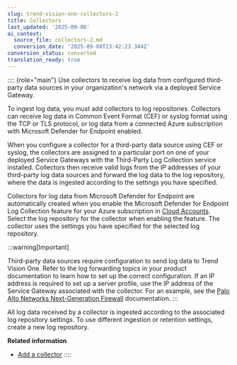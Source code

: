 ```yaml
---
slug: trend-vision-one-collectors-2
title: Collectors
last_updated: '2025-09-08'
ai_context:
  source_file: collectors-2.md
  conversion_date: '2025-09-08T23:42:23.344Z'
conversion_status: converted
translation_ready: true
---
```


:::: {role="main"}
Use collectors to receive log data from configured third-party data sources in your organization's network via a deployed Service Gateway.

To ingest log data, you must add collectors to log repositories. Collectors can receive log data in Common Event Format (CEF) or syslog format using the TCP or TLS protocol, or log data from a connected Azure subscription with Microsoft Defender for Endpoint enabled.

When you configure a collector for a third-party data source using CEF or syslog, the collectors are assigned to a particular port on one of your deployed Service Gateways with the Third-Party Log Collection service installed. Collectors then receive valid logs from the IP addresses of your third-party log data sources and forward the log data to the log repository, where the data is ingested according to the settings you have specified.

Collectors for log data from Microsoft Defender for Endpoint are automatically created when you enable the Microsoft Defender for Endpoint Log Collection feature for your Azure subscription in [Cloud Accounts](azure-features-permissions.mdx). Select the log repository for the collector when enabling the feature. The collector uses the settings you have specified for the selected log repository.

:::warning[Important]

Third-party data sources require configuration to send log data to Trend Vision One. Refer to the log forwarding topics in your product documentation to learn how to set up the correct configuration. If an IP address is required to set up a server profile, use the IP address of the Service Gateway associated with the collector. For an example, see the [Palo Alto Networks Next-Generation Firewall](https://docs.paloaltonetworks.com/pan-os/11-1/pan-os-admin/monitoring/use-external-services-for-monitoring) documentation.
:::

All log data received by a collector is ingested according to the associated log repository settings. To use different ingestion or retention settings, create a new log repository.

**Related information**

- [Add a collector](create-collector-2.md "Add collectors to your log repository to ingest log data from your third-party data sources.")
::::
